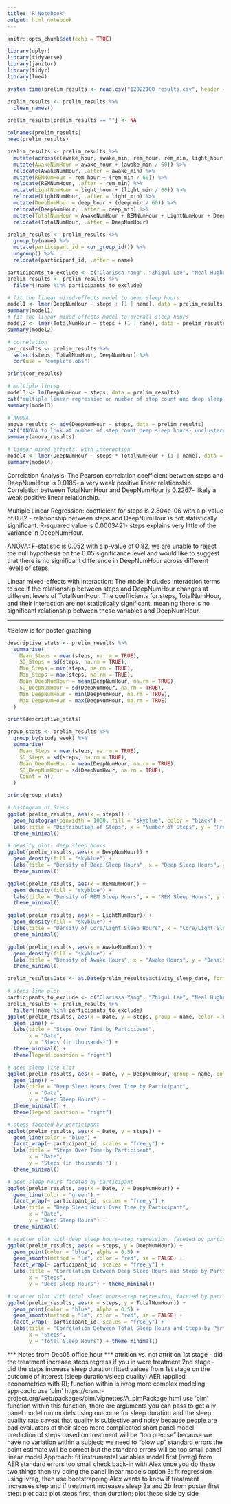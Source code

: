 ```yaml
---
title: "R Notebook"
output: html_notebook
---
```


```r
knitr::opts_chunk$set(echo = TRUE)
```

```r
library(dplyr)
library(tidyverse)
library(janitor)
library(tidyr)
library(lme4)
```
```r
system.time(prelim_results <- read.csv("12022100_results.csv", header = TRUE))

prelim_results <- prelim_results %>%
  clean_names()

prelim_results[prelim_results == ""] <- NA

colnames(prelim_results)
head(prelim_results)
```
```r
prelim_results <- prelim_results %>%
  mutate(across(c(awake_hour, awake_min, rem_hour, rem_min, light_hour, light_min, deep_hour, deep_min), ~replace_na(., 0))) %>%
  mutate(AwakeNumHour = awake_hour + (awake_min / 60)) %>%
  relocate(AwakeNumHour, .after = awake_min) %>%
  mutate(REMNumHour = rem_hour + (rem_min / 60)) %>%
  relocate(REMNumHour, .after = rem_min) %>%
  mutate(LightNumHour = light_hour + (light_min / 60)) %>%
  relocate(LightNumHour, .after = light_min) %>%
  mutate(DeepNumHour = deep_hour + (deep_min / 60)) %>%
  relocate(DeepNumHour, .after = deep_min) %>%
  mutate(TotalNumHour = AwakeNumHour + REMNumHour + LightNumHour + DeepNumHour) %>%
  relocate(TotalNumHour, .after = DeepNumHour)
```

```r
prelim_results <- prelim_results %>%
  group_by(name) %>%
  mutate(participant_id = cur_group_id()) %>%
  ungroup() %>%
  relocate(participant_id, .after = name)

participants_to_exclude <- c("Clarissa Yang", "Zhigui Lee", "Neal Hughes", "Jessica Chen", "DROP")
prelim_results <- prelim_results %>%
  filter(!name %in% participants_to_exclude)
```



```r
# fit the linear mixed-effects model to deep sleep hours
model1 <- lmer(DeepNumHour ~ steps + (1 | name), data = prelim_results )
summary(model1)
# fit the linear mixed-effects model to overall sleep hours
model2 <- lmer(TotalNumHour ~ steps + (1 | name), data = prelim_results, control = check.scaleX)
summary(model2)
```

```r
# correlation
cor_results <- prelim_results %>%
  select(steps, TotalNumHour, DeepNumHour) %>%
  cor(use = "complete.obs")

print(cor_results)

# multiple linreg
model3 <- lm(DeepNumHour ~ steps, data = prelim_results)
cat("multiple linear regression on number of step count and deep sleep hours- unclustered individual")
summary(model3)

# ANOVA
anova_results <- aov(DeepNumHour ~ steps, data = prelim_results)
cat("ANOVA to look at number of step count deep sleep hours- unclustered individual")
summary(anova_results)

# linear mixed effects, with interaction
model4 <- lmer(DeepNumHour ~ steps * TotalNumHour + (1 | name), data = prelim_results)
summary(model4)
```

Correlation Analysis: The Pearson correlation coefficient between steps and DeepNumHour is 0.0185- a very weak positive linear relationship. Correlation between TotalNumHour and DeepNumHour is 0.2267- likely a weak positive linear relationship.

Multiple Linear Regression: coefficient for steps is 2.804e-06 with a p-value of 0.82 - relationship between steps and DeepNumHour is not statistically significant. R-squared value is 0.0003421- steps explains very little of the variance in DeepNumHour.

ANOVA: F-statistic is 0.052 with a p-value of 0.82, we are unable to reject the null hypothesis on the 0.05 significance level and would like to suggest that there is no significant difference in DeepNumHour across different levels of steps.

Linear mixed-effects with interaction: The model includes interaction terms to see if the relationship between steps and DeepNumHour changes at different levels of TotalNumHour. The coefficients for steps, TotalNumHour, and their interaction are not statistically significant, meaning there is no significant relationship between these variables and DeepNumHour.

------------------------------
#Below is for poster graphing


```r
descriptive_stats <- prelim_results %>%
  summarise(
    Mean_Steps = mean(steps, na.rm = TRUE),
    SD_Steps = sd(steps, na.rm = TRUE),
    Min_Steps = min(steps, na.rm = TRUE),
    Max_Steps = max(steps, na.rm = TRUE),
    Mean_DeepNumHour = mean(DeepNumHour, na.rm = TRUE),
    SD_DeepNumHour = sd(DeepNumHour, na.rm = TRUE),
    Min_DeepNumHour = min(DeepNumHour, na.rm = TRUE),
    Max_DeepNumHour = max(DeepNumHour, na.rm = TRUE)
  )

print(descriptive_stats)
```
```r
group_stats <- prelim_results %>%
  group_by(study_week) %>%
  summarise(
    Mean_Steps = mean(steps, na.rm = TRUE),
    SD_Steps = sd(steps, na.rm = TRUE),
    Mean_DeepNumHour = mean(DeepNumHour, na.rm = TRUE),
    SD_DeepNumHour = sd(DeepNumHour, na.rm = TRUE),
    Count = n()
  )

print(group_stats)
```
```r
# histogram of Steps
ggplot(prelim_results, aes(x = steps)) +
  geom_histogram(binwidth = 1000, fill = "skyblue", color = "black") +
  labs(title = "Distribution of Steps", x = "Number of Steps", y = "Frequency") +
  theme_minimal()
```
```r
# density plot- deep sleep hours
ggplot(prelim_results, aes(x = DeepNumHour)) +
  geom_density(fill = "skyblue") +
  labs(title = "Density of Deep Sleep Hours", x = "Deep Sleep Hours", y = "Density") +
  theme_minimal()

ggplot(prelim_results, aes(x = REMNumHour)) +
  geom_density(fill = "skyblue") +
  labs(title = "Density of REM Sleep Hours", x = "REM Sleep Hours", y = "Density") +
  theme_minimal()

ggplot(prelim_results, aes(x = LightNumHour)) +
  geom_density(fill = "skyblue") +
  labs(title = "Density of Core/Light Sleep Hours", x = "Core/Light Sleep Hours", y = "Density") +
  theme_minimal()

ggplot(prelim_results, aes(x = AwakeNumHour)) +
  geom_density(fill = "skyblue") +
  labs(title = "Density of Awake Hours", x = "Awake Hours", y = "Density") +
  theme_minimal()
```
```r
prelim_results$Date <- as.Date(prelim_results$activity_sleep_date, format = "%m/%d/%y")

# steps line plot
participants_to_exclude <- c("Clarissa Yang", "Zhigui Lee", "Neal Hughes", "Jessica Chen", "DROP")
prelim_results <- prelim_results %>%
  filter(!name %in% participants_to_exclude)
ggplot(prelim_results, aes(x = Date, y = steps, group = name, color = name)) +
  geom_line() +
  labs(title = "Steps Over Time by Participant",
       x = "Date",
       y = "Steps (in thousands)") +
  theme_minimal() +
  theme(legend.position = "right")

```
```r
# deep sleep line plot
ggplot(prelim_results, aes(x = Date, y = DeepNumHour, group = name, color = name)) +
  geom_line() +
  labs(title = "Deep Sleep Hours Over Time by Participant",
       x = "Date",
       y = "Deep Sleep Hours") +
  theme_minimal() +
  theme(legend.position = "right")
```
```r

# steps faceted by participant
ggplot(prelim_results, aes(x = Date, y = steps)) +
  geom_line(color = "blue") +
  facet_wrap(~ participant_id, scales = "free_y") +
  labs(title = "Steps Over Time by Participant",
       x = "Date",
       y = "Steps (in thousands)") +
  theme_minimal()

# deep sleep hours faceted by participant
ggplot(prelim_results, aes(x = Date, y = DeepNumHour)) +
  geom_line(color = "green") +
  facet_wrap(~ participant_id, scales = "free_y") +
  labs(title = "Deep Sleep Hours Over Time by Participant",
       x = "Date",
       y = "Deep Sleep Hours") +
  theme_minimal()

# scatter plot with deep sleep hours~step regression, faceted by participant
ggplot(prelim_results, aes(x = steps, y = DeepNumHour)) +
  geom_point(color = "blue", alpha = 0.5) +
  geom_smooth(method = "lm", color = "red", se = FALSE) +
  facet_wrap(~ participant_id, scales = "free_y") +
  labs(title = "Correlation Between Deep Sleep Hours and Steps by Participant",
       x = "Steps",
       y = "Deep Sleep Hours") + theme_minimal()
```
```r
# scatter plot with total sleep hours~step regression, faceted by participant
ggplot(prelim_results, aes(x = steps, y = TotalNumHour)) +
  geom_point(color = "blue", alpha = 0.5) +
  geom_smooth(method = "lm", color = "red", se = FALSE) +
  facet_wrap(~ participant_id, scales = "free_y") +
  labs(title = "Correlation Between Total Sleep Hours and Steps by Participant",
       x = "Steps",
       y = "Total Sleep Hours") + theme_minimal()
```




*** Notes from Dec05 office hour ***
attrition vs. not attrition
1st stage - did the treatment increase steps
regress if you in were treatment
2nd stage - did the steps increase sleep duration
fitted values from 1st stage on the outcome of interest (sleep duration/sleep quality)
AER (applied econometrics with R); function within is ivreg
more complex modeling approach: use ‘plm’ https://cran.r-project.org/web/packages/plm/vignettes/A_plmPackage.html
use ‘plm’ function
within this function, there are arguments you can pass to get a iv panel model
run models using outcome for sleep duration and the sleep quality rate
caveat that quality is subjective and noisy because people are bad evaluators of their sleep
more complicated short panel model
prediction of steps based on treatment will be “too precise” because we have no variation within a subject; we need to “blow up” standard errors
the point estimate will be correct but the standard errors will be too small
panel linear model
Approach:
fit instrumental variables model first (ivreg) from AER
standard errors too small
check back-in with Alex once you do these two things
then try doing the panel linear models
option 3: fit regression using ivreg, then use bootstrapping
Alex wants to know if treatment increases step and if treatment increases sleep
2a and 2b from poster
first step: plot data
plot steps first, then duration; plot these side by side

